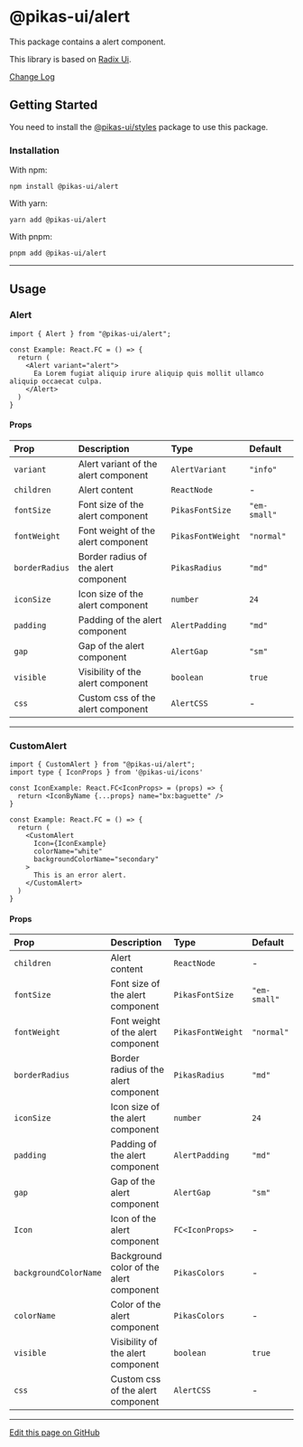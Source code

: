 

<NextSeo title="Alert" />

# @pikas-ui/alert

This package contains a alert component.

This library is based on [Radix Ui](https://www.radix-ui.com/).

<a href="https://github.com/Achaak/pikas/blob/main/packages/ui/alert/CHANGELOG.md">
  Change Log
</a>

## Getting Started

You need to install the <a href={stylesLink}>@pikas-ui/styles</a> package to use this package.

### Installation

With npm:

```
npm install @pikas-ui/alert
```

With yarn:

```
yarn add @pikas-ui/alert
```

With pnpm:

```
pnpm add @pikas-ui/alert
```

---

## Usage

### Alert

<AlertExample />

```tsx
import { Alert } from "@pikas-ui/alert";

const Example: React.FC = () => {
  return (
    <Alert variant="alert">
      Ea Lorem fugiat aliquip irure aliquip quis mollit ullamco aliquip occaecat culpa.
    </Alert>
  )
}
```

#### Props

| Prop           | Description                          | Type              | Default      |
| :------------- | :----------------------------------- | :---------------- | :----------- |
| `variant`      | Alert variant of the alert component | `AlertVariant`    | `"info"`     |
| `children`     | Alert content                        | `ReactNode`       | -            |
| `fontSize`     | Font size of the alert component     | `PikasFontSize`   | `"em-small"` |
| `fontWeight`   | Font weight of the alert component   | `PikasFontWeight` | `"normal"`   |
| `borderRadius` | Border radius of the alert component | `PikasRadius`      | `"md"`       |
| `iconSize`     | Icon size of the alert component     | `number`          | `24`         |
| `padding`      | Padding of the alert component       | `AlertPadding`    | `"md"`       |
| `gap`          | Gap of the alert component           | `AlertGap`        | `"sm"`       |
| `visible`      | Visibility of the alert component    | `boolean`         | `true`       |
| `css`          | Custom css of the alert component    | `AlertCSS`        | -            |

---

### CustomAlert

<CustomAlertExample />

```tsx
import { CustomAlert } from "@pikas-ui/alert";
import type { IconProps } from '@pikas-ui/icons'

const IconExample: React.FC<IconProps> = (props) => {
  return <IconByName {...props} name="bx:baguette" />
}

const Example: React.FC = () => {
  return (
    <CustomAlert
      Icon={IconExample}
      colorName="white"
      backgroundColorName="secondary"
    >
      This is an error alert.
    </CustomAlert>
  )
}
```

#### Props

| Prop                  | Description                             | Type              | Default      |
| :-------------------- | :-------------------------------------- | :---------------- | :----------- |
| `children`            | Alert content                           | `ReactNode`       | -            |
| `fontSize`            | Font size of the alert component        | `PikasFontSize`   | `"em-small"` |
| `fontWeight`          | Font weight of the alert component      | `PikasFontWeight` | `"normal"`   |
| `borderRadius`        | Border radius of the alert component    | `PikasRadius`      | `"md"`       |
| `iconSize`            | Icon size of the alert component        | `number`          | `24`         |
| `padding`             | Padding of the alert component          | `AlertPadding`    | `"md"`       |
| `gap`                 | Gap of the alert component              | `AlertGap`        | `"sm"`       |
| `Icon`                | Icon of the alert component             | `FC<IconProps>`   | -            |
| `backgroundColorName` | Background color of the alert component | `PikasColors`     | -            |
| `colorName`           | Color of the alert component            | `PikasColors`     | -            |
| `visible`             | Visibility of the alert component       | `boolean`         | `true`       |
| `css`                 | Custom css of the alert component       | `AlertCSS`        | -            |

---

[Edit this page on GitHub](https://github.com/Achaak/pikas/blob/main/apps/docs-ui/pages/components/alert.mdx)
